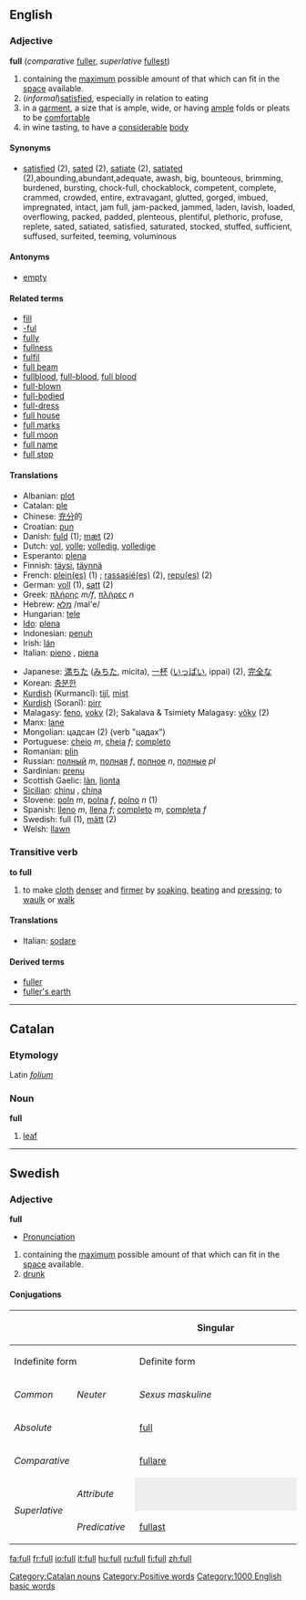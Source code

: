 ==English==

{{rank|soon|almost|thou|218|full|country|course|side}}

=== Adjective ===
'''full''' (''comparative'' [[fuller]], ''superlative'' [[fullest]])
# containing the [[maximum]] possible amount of that which can fit in the [[space]] available.
# (''informal'')[[satisfied]], especially in relation to eating 
# in a [[garment]], a size that is ample, wide, or having [[ample]] folds or pleats to be [[comfortable]]
# in wine tasting, to have a [[considerable]] [[:w:wine|body]]
==== Synonyms ====
*[[satisfied]] (2), [[sated]] (2), [[satiate]] (2), [[satiated]] (2),abounding,abundant,adequate, awash, big, bounteous, brimming, burdened, bursting, chock-full, chockablock, competent, complete, crammed, crowded, entire, extravagant, glutted, gorged, imbued, impregnated, intact, jam full, jam-packed, jammed, laden, lavish, loaded, overflowing, packed, padded, plenteous, plentiful, plethoric, profuse, replete, sated, satiated, satisfied, saturated, stocked, stuffed, sufficient, suffused, surfeited, teeming, voluminous

==== Antonyms ====
*[[empty]]
====Related terms====
*[[fill]]
*[[-ful]]
*[[fully]]
*[[fullness]]
*[[fulfil]]<!-- how related? -->
*[[full beam]]
*[[fullblood]], [[full-blood]], [[full blood]]
*[[full-blown]]
*[[full-bodied]]
*[[full-dress]]
*[[full house]]
*[[full marks]]
*[[full moon]]
*[[full name]]
*[[full stop]]

====Translations====
{{top}}
*Albanian: [[plot]]
*Catalan: [[ple]]
*Chinese: [[充分]]的
*Croatian: [[pun]]
*Danish: [[fuld]] (1); [[mæt]] (2)
*Dutch: [[vol]], [[volle]]; [[volledig]], [[volledige]]
*Esperanto: [[plena]]
*Finnish: [[täysi]], [[täynnä]]
*French: [[plein|plein(es)]] (1) ; [[:fr:rassasier|rassasié(es)]] (2), [[:fr:repaitre|repu(es)]] (2)
*German: [[voll]] (1), [[satt]] (2)
*Greek: [[πλήρης]] ''m/f'', [[πλήρες]] ''n''
*Hebrew: [[מלא]] /mal'e/ 
*Hungarian: [[tele]]
*[[Ido]]: [[plena]]
*Indonesian: [[penuh]]
*Irish: [[lán]]
*Italian: [[pieno]] {{m}}, [[piena]] {{f}}
{{mid}}
*Japanese: [[満ちた]] ([[みちる|みちた]], micita), [[一杯]] ([[いっぱい]], ippai) (2), [[完全]]な
*Korean: [[충분한]]
*[[Kurdish]] (Kurmancî): [[tijî]], [[mişt]]
*[[Kurdish]] (Soranî): [[pirr]]
*Malagasy: [[feno]], [[:mg:voky|voky]] (2); Sakalava & Tsimiety Malagasy: [[:mg:voky|vôky]] (2)
*Manx: [[lane#Manx|lane]]
*Mongolian: цадсан (2) (verb "цадах")
*Portuguese: [[cheio]] ''m'', [[cheia]] ''f''; [[completo]]
*Romanian: [[plin]]
*Russian: [[полный]] ''m'', [[полная]] ''f'', [[полное]] ''n'', [[полные]] ''pl''
*Sardinian: [[prenu]]
*Scottish Gaelic: [[làn]], [[lìonta]]
*[[Sicilian]]: [[chinu]] {{m}}, [[china]] {{f}}
*Slovene: [[poln]] ''m'', [[polna]] ''f'', [[polno]] ''n'' (1)
*Spanish: [[lleno]] ''m'', [[llena]] ''f''; [[completo]] ''m'', [[completa]] ''f''
*Swedish: full (1), [[mätt]] (2)
*Welsh: [[llawn]]
{{bottom}}

===Transitive verb===
'''to full'''
# to make [[cloth]] [[denser]] and [[firmer]] by [[soaking]], [[beating]] and [[pressing]]; to [[waulk]] or [[walk]]

====Translations====
{{top}}
*Italian: [[sodare]]
{{mid}}
{{bottom}}

====Derived terms====
*[[fuller]]
*[[fuller's earth]]

----

==Catalan==
===Etymology===
Latin ''[[folium]]''
===Noun===
'''full'''

# [[leaf]]

[[Category:Catalan nouns]]

----

==Swedish==
===Adjective===
'''full'''
*[[Wiktionary:Swedish_pronunciation|Pronunciation]] {{IPA|/fɵl/}} {{Audio|sv-full.ogg|Audio}}
#containing the [[maximum]] possible amount of that which can fit in the [[space]] available.
#[[drunk]]
====Conjugations====
{| border=1 cellspacing=0 
|- bgcolor="#FFFFF0" align=center
! rowspan=3 colspan=2 |
! colspan=4 width=400 | Singular
! rowspan=3 width=100 | Plural
|- bgcolor="#FFFFF0" align=center
! colspan=2 width=200 | Indefinite form
! colspan=2 width=200 | Definite form
|- bgcolor="#FFFFF0" align=center
| width=100 | ''Common''
| width=100 | ''Neuter''
| width=100 | ''Sexus maskuline''
| width=100 | ''Other sexus''
|- align=center
| bgcolor="#FFFFF0" colspan=2 width=120 | ''Absolute''
| [[full]]
| [[fullt]]
| [[fulle]]
| [[fulla]]
| [[fulla]]
|- align=center
| bgcolor="#FFFFF0" colspan=2 | ''Comparative''
| colspan=7 | [[fullare]]
|- align=center
| bgcolor="#FFFFF0" rowspan=2 width=60 | ''Superlative''
| bgcolor="#FFFFF0" width=60 | ''Attribute''
| colspan=2 style="background:#eeeeee" |  
| [[fullaste]]
| [[fullaste]]
| [[fullaste]]
|- align=center 
| bgcolor="#FFFFF0" width=60 | ''Predicative''
| colspan=5 | [[fullast]]
|}

{{BE-ready}}
[[Category:Positive words]]
[[Category:1000 English basic words]]

[[fa:full]]
[[fr:full]]
[[io:full]]
[[it:full]]
[[hu:full]]
[[ru:full]]
[[fi:full]]
[[zh:full]]